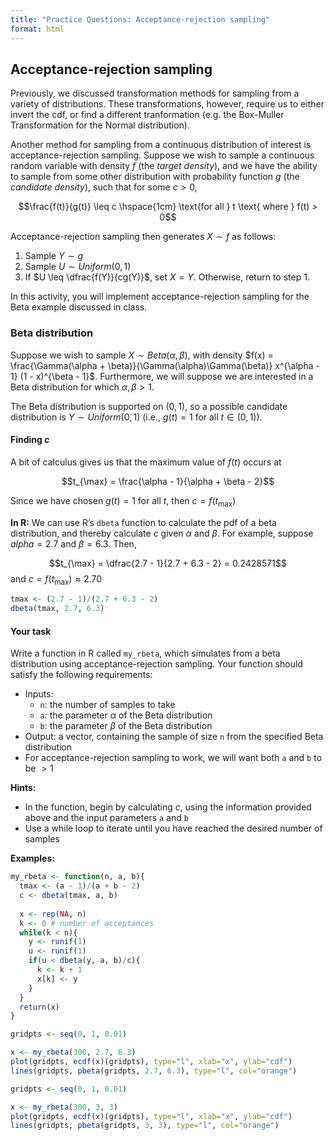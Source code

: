 ```yaml
---
title: "Practice Questions: Acceptance-rejection sampling"
format: html
---
```


## Acceptance-rejection sampling

Previously, we discussed transformation methods for sampling from a variety of distributions. These transformations, however, require us to either invert the cdf, or find a different tranformation (e.g. the Box-Muller Transformation for the Normal distribution).

Another method for sampling from a continuous distribution of interest is acceptance-rejection sampling. Suppose we wish to sample a continuous random variable with density $f$ (the *target density*), and we have the ability to sample from some other distribution with probability function $g$ (the *candidate density*), such that for some $c > 0$,

$$\frac{f(t)}{g(t)} \leq c \hspace{1cm} \text{for all } t \text{ where } f(t) > 0$$


Acceptance-rejection sampling then generates $X \sim f$ as follows:

1. Sample $Y \sim g$
2. Sample $U \sim Uniform(0, 1)$
3. If $U \leq \dfrac{f(Y)}{cg(Y)}$, set $X = Y$. Otherwise, return to step 1.

In this activity, you will implement acceptance-rejection sampling for the Beta example discussed in class.

### Beta distribution

Suppose we wish to sample $X \sim Beta(\alpha, \beta)$, with density $f(x) = \frac{\Gamma(\alpha + \beta)}{\Gamma(\alpha)\Gamma(\beta)} x^{\alpha - 1} (1 - x)^{\beta - 1}$. Furthermore, we will suppose we are interested in a Beta distribution for which $\alpha, \beta > 1$.

The Beta distribution is supported on $(0, 1)$, so a possible candidate distribution is $Y \sim Uniform(0, 1)$ (i.e., $g(t) = 1$ for all $t \in (0, 1)$).

#### Finding $c$

A bit of calculus gives us that the maximum value of $f(t)$ occurs at 

$$t_{\max} = \frac{\alpha - 1}{\alpha + \beta - 2}$$

Since we have chosen $g(t) = 1$ for all $t$, then $c = f(t_{\max})$

**In R:** We can use R's `dbeta` function to calculate the pdf of a beta distribution, and thereby calculate $c$ given $\alpha$ and $\beta$. For example, suppose $alpha = 2.7$ and $\beta = 6.3$. Then, 

$$t_{\max} = \dfrac{2.7 - 1}{2.7 + 6.3 - 2} = 0.2428571$$
and $c = f(t_{\max}) \approx 2.70$

```r
tmax <- (2.7 - 1)/(2.7 + 6.3 - 2)
dbeta(tmax, 2.7, 6.3)
```

#### Your task

Write a function in R called `my_rbeta`, which simulates from a beta distribution using acceptance-rejection sampling. Your function should satisfy the following requirements:

* Inputs:
    * `n`: the number of samples to take
    * `a`: the parameter $\alpha$ of the Beta distribution
    * `b`: the parameter $\beta$ of the Beta distribution
* Output: a vector, containing the sample of size `n` from the specified Beta distribution
* For acceptance-rejection sampling to work, we will want both `a` and `b` to be $> 1$

**Hints:**

* In the function, begin by calculating $c$, using the information provided above and the input parameters `a` and `b`
* Use a while loop to iterate until you have reached the desired number of samples

**Examples:**

```r
my_rbeta <- function(n, a, b){
  tmax <- (a - 1)/(a + b - 2)
  c <- dbeta(tmax, a, b)
  
  x <- rep(NA, n)
  k <- 0 # number of acceptances
  while(k < n){
    y <- runif(1)
    u <- runif(1)
    if(u < dbeta(y, a, b)/c){
      k <- k + 1
      x[k] <- y
    }
  }
  return(x)
}
```

```r
gridpts <- seq(0, 1, 0.01)

x <- my_rbeta(300, 2.7, 6.3)
plot(gridpts, ecdf(x)(gridpts), type="l", xlab="x", ylab="cdf")
lines(gridpts, pbeta(gridpts, 2.7, 6.3), type="l", col="orange")
```

```r
gridpts <- seq(0, 1, 0.01)

x <- my_rbeta(300, 3, 3)
plot(gridpts, ecdf(x)(gridpts), type="l", xlab="x", ylab="cdf")
lines(gridpts, pbeta(gridpts, 3, 3), type="l", col="orange")
```





